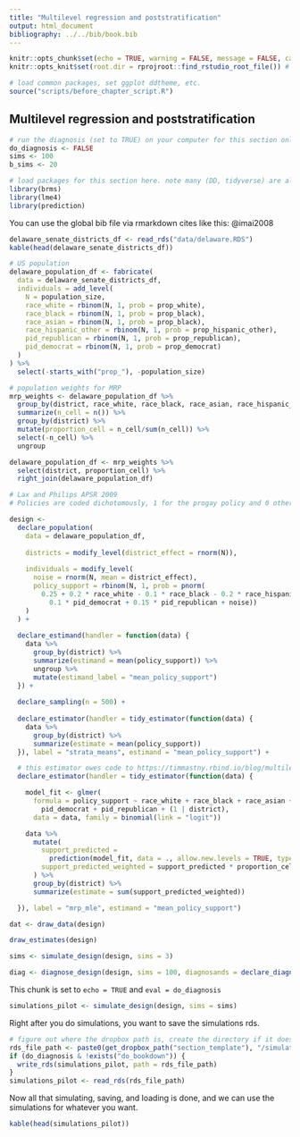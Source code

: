 ```yaml
---
title: "Multilevel regression and poststratification"
output: html_document
bibliography: ../../bib/book.bib 
---
```


<!-- note do_bookdown is set in index.rmd, so we know if you're running just this .Rmd or compiling the book-->
```r
knitr::opts_chunk$set(echo = TRUE, warning = FALSE, message = FALSE, cache = FALSE)
knitr::opts_knit$set(root.dir = rprojroot::find_rstudio_root_file()) # files are all relative to RStudio project home
```

```r
# load common packages, set ggplot ddtheme, etc.
source("scripts/before_chapter_script.R")
```

<!-- start post here, do not edit above -->

## Multilevel regression and poststratification

<!-- make sure to rename the section title below -->

```r
# run the diagnosis (set to TRUE) on your computer for this section only before pushing to Github. no diagnosis will ever take place on github.
do_diagnosis <- FALSE
sims <- 100
b_sims <- 20
```

```r
# load packages for this section here. note many (DD, tidyverse) are already available, see scripts/package-list.R
library(brms)
library(lme4)
library(prediction)
```

You can use the global bib file via rmarkdown cites like this: @imai2008

```r
delaware_senate_districts_df <- read_rds("data/delaware.RDS")
kable(head(delaware_senate_districts_df))
```

```r

# US population
delaware_population_df <- fabricate(
  data = delaware_senate_districts_df,
  individuals = add_level(
    N = population_size,
    race_white = rbinom(N, 1, prob = prop_white),
    race_black = rbinom(N, 1, prob = prop_black),
    race_asian = rbinom(N, 1, prob = prop_black),
    race_hispanic_other = rbinom(N, 1, prob = prop_hispanic_other),
    pid_republican = rbinom(N, 1, prob = prop_republican),
    pid_democrat = rbinom(N, 1, prob = prop_democrat)
  )
) %>% 
  select(-starts_with("prop_"), -population_size)

# population weights for MRP
mrp_weights <- delaware_population_df %>%
  group_by(district, race_white, race_black, race_asian, race_hispanic_other, pid_republican, pid_democrat) %>% 
  summarize(n_cell = n()) %>% 
  group_by(district) %>% 
  mutate(proportion_cell = n_cell/sum(n_cell)) %>% 
  select(-n_cell) %>% 
  ungroup 

delaware_population_df <- mrp_weights %>% 
  select(district, proportion_cell) %>% 
  right_join(delaware_population_df)

# Lax and Philips APSR 2009
# Policies are coded dichotomously, 1 for the progay policy and 0 otherwise: Adoption (9 states allow second-parent adoption in all jurisdictions)

design <-
  declare_population(
    data = delaware_population_df, 
    
    districts = modify_level(district_effect = rnorm(N)),
    
    individuals = modify_level(
      noise = rnorm(N, mean = district_effect),
      policy_support = rbinom(N, 1, prob = pnorm(
        0.25 + 0.2 * race_white - 0.1 * race_black - 0.2 * race_hispanic_other - 
          0.1 * pid_democrat + 0.15 * pid_republican + noise))
    )
  ) + 
  
  declare_estimand(handler = function(data) {
    data %>%
      group_by(district) %>%
      summarize(estimand = mean(policy_support)) %>%
      ungroup %>% 
      mutate(estimand_label = "mean_policy_support")
  }) +
  
  declare_sampling(n = 500) +
  
  declare_estimator(handler = tidy_estimator(function(data) {
    data %>%
      group_by(district) %>%
      summarize(estimate = mean(policy_support))
  }), label = "strata_means", estimand = "mean_policy_support") + 

  # this estimator owes code to https://timmastny.rbind.io/blog/multilevel-mrp-tidybayes-brms-stan/
  declare_estimator(handler = tidy_estimator(function(data) {

    model_fit <- glmer(
      formula = policy_support ~ race_white + race_black + race_asian + race_hispanic_other +
        pid_democrat + pid_republican + (1 | district),
      data = data, family = binomial(link = "logit"))

    data %>%
      mutate(
        support_predicted =
          prediction(model_fit, data = ., allow.new.levels = TRUE, type = "response"),
        support_predicted_weighted = support_predicted * proportion_cell
      ) %>%
      group_by(district) %>%
      summarize(estimate = sum(support_predicted_weighted))

  }), label = "mrp_mle", estimand = "mean_policy_support")

dat <- draw_data(design)

draw_estimates(design)

sims <- simulate_design(design, sims = 3)

diag <- diagnose_design(design, sims = 100, diagnosands = declare_diagnosands(select = bias), add_grouping_variables = "state")
```


This chunk is set to `echo = TRUE` and `eval = do_diagnosis`
```r
simulations_pilot <- simulate_design(design, sims = sims)
```

Right after you do simulations, you want to save the simulations rds. 

```r
# figure out where the dropbox path is, create the directory if it doesn't exist, and name the RDS file
rds_file_path <- paste0(get_dropbox_path("section_template"), "/simulations_pilot.RDS")
if (do_diagnosis & !exists("do_bookdown")) {
  write_rds(simulations_pilot, path = rds_file_path)
}
simulations_pilot <- read_rds(rds_file_path)
```

Now all that simulating, saving, and loading is done, and we can use the simulations for whatever you want.

```r
kable(head(simulations_pilot))
```







